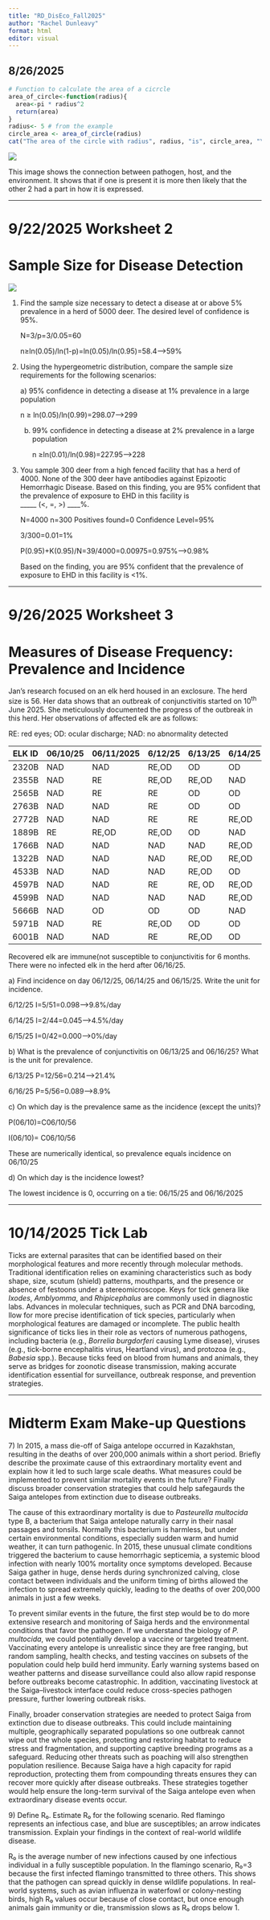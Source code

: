 ```yaml
---
title: "RD_DisEco_Fall2025"
author: "Rachel Dunleavy"
format: html
editor: visual
---
```


## **8/26/2025**

```r
# Function to calculate the area of a cicrcle
area_of_circle<-function(radius){
  area<-pi * radius^2
  return(area)
}
radius<- 5 # from the example
circle_area <- area_of_circle(radius)
cat("The area of the circle with radius", radius, "is", circle_area, "\n")
```

![](images/clipboard-2483839587.png)

This image shows the connection between pathogen, host, and the environment. It shows that if one is present it is more then likely that the other 2 had a part in how it is expressed.

------------------------------------------------------------------------

# 9/22/2025 Worksheet 2

# Sample Size for Disease Detection

![](images/ss_table.png)

1.  Find the sample size necessary to detect a disease at or above 5% prevalence in a herd of 5000 deer. The desired level of confidence is 95%.

    N=3/p=3/0.05=60

    n≥ln(0.05)/ln(1-p)=ln(0.05)/ln(0.95)=58.4--\>59%

2.  Using the hypergeometric distribution, compare the sample size requirements for the following scenarios:

    a\) 95% confidence in detecting a disease at 1% prevalence in a large population

    n ≥ ln(0.05)/ln(0.99)=298.07--\>299\

    b)  99% confidence in detecting a disease at 2% prevalence in a large population

        n ≥ln(0.01)/ln(0.98)=227.95--\>228

3.  You sample 300 deer from a high fenced facility that has a herd of 4000. None of the 300 deer have antibodies against Epizootic Hemorrhagic Disease. Based on this finding, you are 95% confident that the prevalence of exposure to EHD in this facility is\
    \_\_\_\_\_ (\<, =, \>) \_\_\_\_%.

    N=4000 n=300 Positives found=0 Confidence Level=95%

    3/300=0.01=1%

    P(0.95)+K(0.95)/N=39/4000=0.00975=0.975%--\>0.98%

    Based on the finding, you are 95% confident that the prevalence of exposure to EHD in this facility is \<1%.

------------------------------------------------------------------------

# 9/26/2025 Worksheet 3

# Measures of Disease Frequency: Prevalence and Incidence

Jan’s research focused on an elk herd housed in an exclosure. The herd size is 56. Her data shows that an outbreak of conjunctivitis started on 10^th^ June 2025. She meticulously documented the progress of the outbreak in this herd. Her observations of affected elk are as follows:

RE: red eyes; OD: ocular discharge; NAD: no abnormality detected

| ELK ID | 06/10/25 | 06/11/2025 | 6/12/25 | 6/13/25 | 6/14/25 | 06/15/25 | 6/16/25 |
|--------|----------|------------|---------|---------|---------|----------|---------|
| 2320B  | NAD      | NAD        | RE,OD   | OD      | OD      | OD       | OD      |
| 2355B  | NAD      | RE         | RE,OD   | RE,OD   | NAD     | NAD      | NAD     |
| 2565B  | NAD      | RE         | RE      | OD      | OD      | NAD      | NAD     |
| 2763B  | NAD      | NAD        | RE      | OD      | OD      | NAD      | NAD     |
| 2772B  | NAD      | NAD        | RE      | RE      | RE,OD   | NAD      | NAD     |
| 1889B  | RE       | RE,OD      | RE,OD   | OD      | NAD     | NAD      | NAD     |
| 1766B  | NAD      | NAD        | NAD     | NAD     | RE,OD   | OD       | OD      |
| 1322B  | NAD      | NAD        | NAD     | RE,OD   | RE,OD   | OD       | OD      |
| 4533B  | NAD      | NAD        | NAD     | RE,OD   | OD      | OD       | OD      |
| 4597B  | NAD      | NAD        | RE      | RE, OD  | RE,OD   | OD       | NAD     |
| 4599B  | NAD      | NAD        | NAD     | NAD     | RE,OD   | RE,OD    | OD      |
| 5666B  | NAD      | OD         | OD      | OD      | NAD     | NAD      | NAD     |
| 5971B  | NAD      | RE         | RE,OD   | OD      | OD      | OD       | NAD     |
| 6001B  | NAD      | NAD        | RE      | RE,OD   | OD      | OD       | NAD     |

Recovered elk are immune(not susceptible to conjunctivitis for 6 months. There were no infected elk in the herd after 06/16/25.

a\) Find incidence on day 06/12/25, 06/14/25 and 06/15/25. Write the unit for incidence.

6/12/25 I=5/51=0.098--\>9.8%/day

6/14/25 I=2/44=0.045--\>4.5%/day

6/15/25 I=0/42=0.000--\>0%/day

b\) What is the prevalence of conjunctivitis on 06/13/25 and 06/16/25? What is the unit for prevalence. 

6/13/25 P=12/56=0.214--\>21.4%

6/16/25 P=5/56=0.089--\>8.9%

c\) On which day is the prevalence same as the incidence (except the units)?

P(06/10)=C06/10/56

I(06/10)= C06/10/56

These are numerically identical, so prevalence equals incidence on 06/10/25

d\) On which day is the incidence lowest? 

The lowest incidence is 0, occurring on a tie: 06/15/25 and 06/16/2025

------------------------------------------------------------------------

# 10/14/2025 Tick Lab

Ticks are external parasites that can be identified based on their morphological features and more recently through molecular methods. Traditional identification relies on examining characteristics such as body shape, size, scutum (shield) patterns, mouthparts, and the presence or absence of festoons under a stereomicroscope. Keys for tick genera like *Ixodes*, *Amblyomma*, and *Rhipicephalus* are commonly used in diagnostic labs. Advances in molecular techniques, such as PCR and DNA barcoding, llow for more precise identification of tick species, particularly when morphological features are damaged or incomplete. The public health significance of ticks lies in their role as vectors of numerous pathogens, including bacteria (e.g., *Borrelia burgdorferi* causing Lyme disease), viruses (e.g., tick-borne encephalitis virus, Heartland virus), and protozoa (e.g., *Babesia* spp.). Because ticks feed on blood from humans and animals, they serve as bridges for zoonotic disease transmission, making accurate identification essential for surveillance, outbreak response, and prevention strategies.

------------------------------------------------------------------------

# Midterm Exam Make-up Questions

7\) In 2015, a mass die-off of Saiga antelope occurred in Kazakhstan, resulting in the deaths of over 200,000 animals within a short period. Briefly describe the proximate cause of this extraordinary mortality event and explain how it led to such large scale deaths. What measures could be implemented to prevent similar mortality events in the future? Finally discuss broader conservation strategies that could help safegaurds the Saiga antelopes from extinction due to disease outbreaks.

The cause of this extraordinary mortality is due to *Pasteurella multocida* type B, a bacterium that Saiga antelope naturally carry in their nasal passages and tonsils. Normally this bacterium is harmless, but under certain environmental conditions, especially sudden warm and humid weather, it can turn pathogenic. In 2015, these unusual climate conditions triggered the bacterium to cause hemorrhagic septicemia, a systemic blood infection with nearly 100% mortality once symptoms developed. Because Saiga gather in huge, dense herds during synchronized calving, close contact between individuals and the uniform timing of births allowed the infection to spread extremely quickly, leading to the deaths of over 200,000 animals in just a few weeks.

To prevent similar events in the future, the first step would be to do more extensive research and monitoring of Saiga herds and the environmental conditions that favor the pathogen. If we understand the biology of *P. multocida*, we could potentially develop a vaccine or targeted treatment. Vaccinating every antelope is unrealistic since they are free ranging, but random sampling, health checks, and testing vaccines on subsets of the population could help build herd immunity. Early warning systems based on weather patterns and disease surveillance could also allow rapid response before outbreaks become catastrophic. In addition, vaccinating livestock at the Saiga–livestock interface could reduce cross-species pathogen pressure, further lowering outbreak risks.

Finally, broader conservation strategies are needed to protect Saiga from extinction due to disease outbreaks. This could include maintaining multiple, geographically separated populations so one outbreak cannot wipe out the whole species, protecting and restoring habitat to reduce stress and fragmentation, and supporting captive breeding programs as a safeguard. Reducing other threats such as poaching will also strengthen population resilience. Because Saiga have a high capacity for rapid reproduction, protecting them from compounding threats ensures they can recover more quickly after disease outbreaks. These strategies together would help ensure the long-term survival of the Saiga antelope even when extraordinary disease events occur.

9\) Define R₀. Estimate R₀ for the following scenario. Red flamingo represents an infectious case, and blue are susceptibles; an arrow indicates transmission. Explain your findings in the context of real-world wildlife disease.

R₀ is the average number of new infections caused by one infectious individual in a fully susceptible population. In the flamingo scenario, R₀=3 because the first infected flamingo transmitted to three others. This shows that the pathogen can spread quickly in dense wildlife populations. In real-world systems, such as avian influenza in waterfowl or colony-nesting birds, high R₀ values occur because of close contact, but once enough animals gain immunity or die, transmission slows as R₀ drops below 1.

